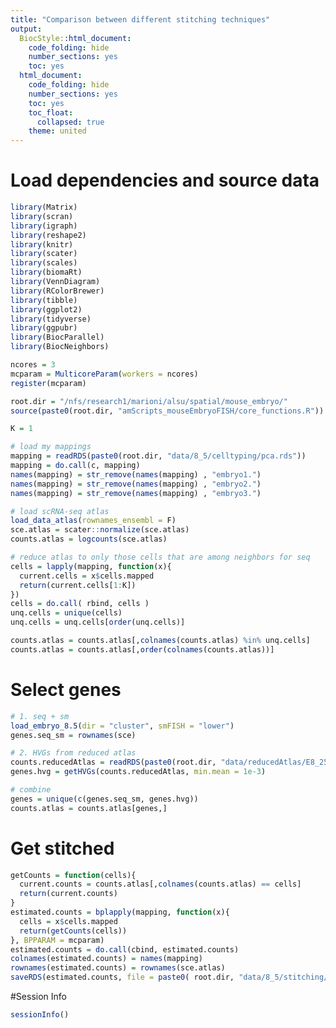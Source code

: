 ```yaml
---
title: "Comparison between different stitching techniques"
output:
  BiocStyle::html_document:
    code_folding: hide
    number_sections: yes
    toc: yes  
  html_document:
    code_folding: hide
    number_sections: yes
    toc: yes
    toc_float:
      collapsed: true
    theme: united
---
```


# Load dependencies and source data

```r

library(Matrix)
library(scran)
library(igraph)
library(reshape2)
library(knitr)
library(scater)
library(scales)
library(biomaRt)
library(VennDiagram)
library(RColorBrewer)
library(tibble)
library(ggplot2)
library(tidyverse)
library(ggpubr)
library(BiocParallel)
library(BiocNeighbors)

ncores = 3
mcparam = MulticoreParam(workers = ncores)
register(mcparam)

root.dir = "/nfs/research1/marioni/alsu/spatial/mouse_embryo/"
source(paste0(root.dir, "amScripts_mouseEmbryoFISH/core_functions.R"))

K = 1

# load my mappings
mapping = readRDS(paste0(root.dir, "data/8_5/celltyping/pca.rds"))
mapping = do.call(c, mapping)
names(mapping) = str_remove(names(mapping) , "embryo1.")
names(mapping) = str_remove(names(mapping) , "embryo2.")
names(mapping) = str_remove(names(mapping) , "embryo3.")

# load scRNA-seq atlas
load_data_atlas(rownames_ensembl = F)
sce.atlas = scater::normalize(sce.atlas)
counts.atlas = logcounts(sce.atlas) 

# reduce atlas to only those cells that are among neighbors for seq
cells = lapply(mapping, function(x){
  current.cells = x$cells.mapped
  return(current.cells[1:K])
})
cells = do.call( rbind, cells )
unq.cells = unique(cells)
unq.cells = unq.cells[order(unq.cells)]

counts.atlas = counts.atlas[,colnames(counts.atlas) %in% unq.cells]
counts.atlas = counts.atlas[,order(colnames(counts.atlas))]

```

# Select genes

```r

# 1. seq + sm
load_embryo_8.5(dir = "cluster", smFISH = "lower")
genes.seq_sm = rownames(sce)

# 2. HVGs from reduced atlas
counts.reducedAtlas = readRDS(paste0(root.dir, "data/reducedAtlas/E8_25__E8_5/counts.rds"))
genes.hvg = getHVGs(counts.reducedAtlas, min.mean = 1e-3)

# combine
genes = unique(c(genes.seq_sm, genes.hvg))
counts.atlas = counts.atlas[genes,]


```

# Get stitched

```r

getCounts = function(cells){
  current.counts = counts.atlas[,colnames(counts.atlas) == cells]
  return(current.counts)
}
estimated.counts = bplapply(mapping, function(x){
  cells = x$cells.mapped
  return(getCounts(cells)) 
}, BPPARAM = mcparam) 
estimated.counts = do.call(cbind, estimated.counts)
colnames(estimated.counts) = names(mapping)
rownames(estimated.counts) = rownames(sce.atlas)
saveRDS(estimated.counts, file = paste0( root.dir, "data/8_5/stitching/compareMetrics/nn_1.rds"))

```

#Session Info

```r
sessionInfo()
```
